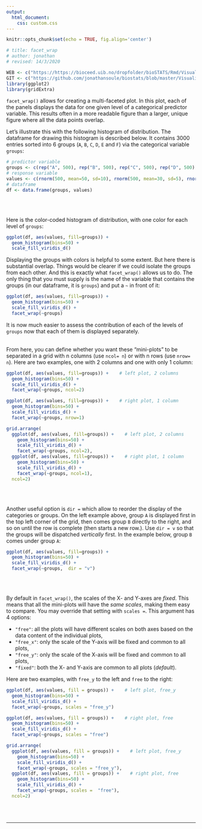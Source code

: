 ```yaml
---
output:
  html_document:
    css: custom.css
--- 
```


```r
knitr::opts_chunk$set(echo = TRUE, fig.align='center')

# title: facet_wrap
# author: jonathan
# revised: 14/3/2020 

WEB <- c("https://https://bioceed.uib.no/dropfolder/bioSTATS/Rmd/Visualizing/Faceted/facet_wrap.html")
GIT <- c("https://github.com/jonathansoule/biostats/blob/master/Visualizing/Faceted/facet_wrap.Rmd")
library(ggplot2)
library(gridExtra)
```
`facet_wrap()` allows for creating a multi-faceted plot. In this plot, each of the panels displays the data for one given level of a categorical predictor variable. This results often in a more readable figure than a larger, unique figure where all the data points overlap.

Let's illustrate this with the following histogram of distribution. The dataframe for drawing this histogram is described below. It contains 3000 entries sorted into 6 groups (`A`, `B`, `C`, `D`, `E` and `F`) via the categorical variable `groups`: 

```r
# predictor variable
groups <- c(rep("A", 500), rep("B", 500), rep("C", 500), rep("D", 500), rep("E", 500), rep("F", 500))
# response variable
values <- c(rnorm(500, mean=50, sd=10), rnorm(500, mean=30, sd=5), rnorm(500, mean=40, sd=10), rnorm(500, mean=60, sd=20), rnorm(500, mean=70, sd=10), rnorm(500, mean=55, sd=15))
# dataframe
df <- data.frame(groups, values)
```
<br/><br/>

Here is the color-coded histogram of distribution, with one color for each level of `groups`:
```r
ggplot(df, aes(values, fill=groups)) +
  geom_histogram(bins=50) +
  scale_fill_viridis_d()
```
Displaying the groups with colors is helpful to some extent. But here there is substantial overlap. Things would be clearer if we could isolate the groups from each other. And this is exactly what `facet_wrap()` allows us to do. The only thing that you must supply is the name of the variable that contains the groups (in our dataframe, it is `groups`) and put a `~` in front of it:

```r
ggplot(df, aes(values, fill=groups)) +
  geom_histogram(bins=50) +
  scale_fill_viridis_d() +
  facet_wrap(~groups)
```
It is now much easier to assess the contribution of each of the levels of `groups` now that each of them is displayed separately.
<br/><br/>

From here, you can define whether you want these "mini-plots" to be separated in a grid with n columns (use `ncol= n`) or with n rows (use `nrow= n`). Here are two examples, one with 2 columns and one with only 1 column:

```r
ggplot(df, aes(values, fill=groups)) +    # left plot, 2 columns
  geom_histogram(bins=50) +
  scale_fill_viridis_d() +
  facet_wrap(~groups, ncol=2)

ggplot(df, aes(values, fill=groups)) +    # right plot, 1 column
  geom_histogram(bins=50) +
  scale_fill_viridis_d() +
  facet_wrap(~groups, nrow=1)
```
```r
grid.arrange(
  ggplot(df, aes(values, fill=groups)) +    # left plot, 2 columns
    geom_histogram(bins=50) +
    scale_fill_viridis_d() +
    facet_wrap(~groups, ncol=2),
  ggplot(df, aes(values, fill=groups)) +    # right plot, 1 column
    geom_histogram(bins=50) +
    scale_fill_viridis_d() +
    facet_wrap(~groups, ncol=1),
  ncol=2)
```
<br/><br/>

Another useful option is `dir =` which allow to reorder the display of the categories or groups. On the left example above, group `A` is displayed first in the top left corner of the grid, then comes group `B` directly to the right, and so on until the row is complete (then starts a new row.). Use `dir = v` so that the groups will be dispatched *vertically* first. In the example below, group `B` comes under group `A`:

```r
ggplot(df, aes(values, fill=groups)) +
  geom_histogram(bins=50) +
  scale_fill_viridis_d() +
  facet_wrap(~groups,  dir = "v")
```
<br/><br/>

By default in `facet_wrap()`, the scales of the X- and Y-axes are *fixed*. This means that all the mini-plots will have the *same scales*, making them easy to compare. You may override that setting with `scales =`. This argument has 4 options: 

+ `"free"`: all the plots will have different scales on both axes based on the data content of the individual plots,
+ `"free_x"`: only the scale of the Y-axis will be fixed and common to all plots,
+ `"free_y"`: only the scale of the X-axis will be fixed and common to all plots,
+ `"fixed"`: both the X- and Y-axis are common to all plots (*default*).

Here are two examples, with `free_y` to the left and `free` to the right:
```r
ggplot(df, aes(values, fill = groups)) +    # left plot, free_y
  geom_histogram(bins=50) +
  scale_fill_viridis_d() +
  facet_wrap(~groups, scales = "free_y")

ggplot(df, aes(values, fill = groups)) +    # right plot, free
  geom_histogram(bins=50) +
  scale_fill_viridis_d() +
  facet_wrap(~groups, scales = "free")
```
```r
grid.arrange(
  ggplot(df, aes(values, fill = groups)) +    # left plot, free_y
    geom_histogram(bins=50) +
    scale_fill_viridis_d() +
    facet_wrap(~groups, scales = "free_y"),
  ggplot(df, aes(values, fill = groups)) +    # right plot, free
    geom_histogram(bins=50) +
    scale_fill_viridis_d() +
    facet_wrap(~groups, scales =  "free"),
  ncol=2)
```


<br/><br/>


***
<!-- UNCOMMENT TO ACTIVATE
Get the Rmarkdown file corresponding to this page on [GitHub](`r GIT`){target="_blank"}.
-->
